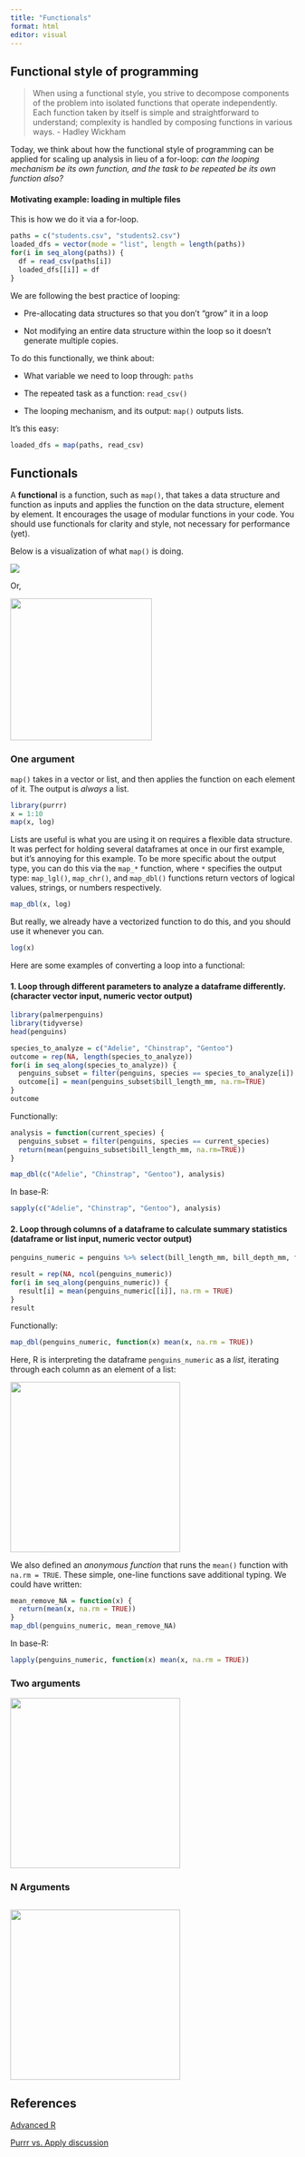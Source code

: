 ```yaml
---
title: "Functionals"
format: html
editor: visual
---
```


## Functional style of programming

> When using a functional style, you strive to decompose components of the problem into isolated functions that operate independently. Each function taken by itself is simple and straightforward to understand; complexity is handled by composing functions in various ways. - Hadley Wickham

Today, we think about how the functional style of programming can be applied for scaling up analysis in lieu of a for-loop: *can the looping mechanism be its own function, and the task to be repeated be its own function also?*

#### Motivating example: loading in multiple files

This is how we do it via a for-loop.

```r
paths = c("students.csv", "students2.csv")
loaded_dfs = vector(mode = "list", length = length(paths))
for(i in seq_along(paths)) {
  df = read_csv(paths[i])
  loaded_dfs[[i]] = df
}
```

We are following the best practice of looping:

-   Pre-allocating data structures so that you don't "grow" it in a loop

-   Not modifying an entire data structure within the loop so it doesn't generate multiple copies.

To do this functionally, we think about:

-   What variable we need to loop through: `paths`

-   The repeated task as a function: `read_csv()`

-   The looping mechanism, and its output: `map()` outputs lists.

It's this easy:

```r
loaded_dfs = map(paths, read_csv)
```

## Functionals

A **functional** is a function, such as `map()`, that takes a data structure and function as inputs and applies the function on the data structure, element by element. It encourages the usage of modular functions in your code. You should use functionals for clarity and style, not necessary for performance (yet).

Below is a visualization of what `map()` is doing.

![](https://upload.wikimedia.org/wikipedia/commons/0/06/Mapping-steps-loillibe-new.gif)

Or,

![](https://d33wubrfki0l68.cloudfront.net/f0494d020aa517ae7b1011cea4c4a9f21702df8b/2577b/diagrams/functionals/map.png){width="250"}

### One argument

`map()` takes in a vector or list, and then applies the function on each element of it. The output is *always* a list.

```r
library(purrr)
x = 1:10
map(x, log)
```

Lists are useful is what you are using it on requires a flexible data structure. It was perfect for holding several dataframes at once in our first example, but it's annoying for this example. To be more specific about the output type, you can do this via the `map_*` function, where `*` specifies the output type: `map_lgl()`, `map_chr()`, and `map_dbl()` functions return vectors of logical values, strings, or numbers respectively.

```r
map_dbl(x, log)
```

But really, we already have a vectorized function to do this, and you should use it whenever you can.

```r
log(x)
```

Here are some examples of converting a loop into a functional:

#### 1. Loop through different parameters to analyze a dataframe differently. (character vector input, numeric vector output)

```r
library(palmerpenguins)
library(tidyverse)
head(penguins)

species_to_analyze = c("Adelie", "Chinstrap", "Gentoo")
outcome = rep(NA, length(species_to_analyze))
for(i in seq_along(species_to_analyze)) {
  penguins_subset = filter(penguins, species == species_to_analyze[i])
  outcome[i] = mean(penguins_subset$bill_length_mm, na.rm=TRUE)
}
outcome
```

Functionally:

```r
analysis = function(current_species) {
  penguins_subset = filter(penguins, species == current_species)
  return(mean(penguins_subset$bill_length_mm, na.rm=TRUE))
}

map_dbl(c("Adelie", "Chinstrap", "Gentoo"), analysis)

```

In base-R:

```r
sapply(c("Adelie", "Chinstrap", "Gentoo"), analysis)
```

#### 2. Loop through columns of a dataframe to calculate summary statistics (dataframe or list input, numeric vector output)

```r
penguins_numeric = penguins %>% select(bill_length_mm, bill_depth_mm, flipper_length_mm, body_mass_g)

result = rep(NA, ncol(penguins_numeric))
for(i in seq_along(penguins_numeric)) {
  result[i] = mean(penguins_numeric[[i]], na.rm = TRUE)
}
result
```

Functionally:

```r
map_dbl(penguins_numeric, function(x) mean(x, na.rm = TRUE))
```

Here, R is interpreting the dataframe `penguins_numeric` as a *list*, iterating through each column as an element of a list:

![](https://d33wubrfki0l68.cloudfront.net/12f6af8404d9723dff9cc665028a35f07759299d/d0d9a/diagrams/functionals/map-list.png){width="300"}

We also defined an *anonymous function* that runs the `mean()` function with `na.rm = TRUE`. These simple, one-line functions save additional typing. We could have written:

```r
mean_remove_NA = function(x) {
  return(mean(x, na.rm = TRUE))
}
map_dbl(penguins_numeric, mean_remove_NA)
```

In base-R:

```r
lapply(penguins_numeric, function(x) mean(x, na.rm = TRUE))
```

### Two arguments

![](https://d33wubrfki0l68.cloudfront.net/f5cddf51ec9c243a7c13732b0ce46b0868bf8a31/501a8/diagrams/functionals/map2.png){width="300"}

### N Arguments

## 

![](https://d33wubrfki0l68.cloudfront.net/e698354d802ce16f83546db63c45a19b8d51f45e/43de7/diagrams/functionals/pmap-3.png){width="300"}

## References

[Advanced R](https://adv-r.hadley.nz/functionals.html)

[Purrr vs. Apply discussion](https://stackoverflow.com/questions/45101045/why-use-purrrmap-instead-of-lapply)
